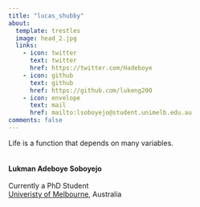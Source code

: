```yaml
---
title: "lucas_shubby"
about:
  template: trestles
  image: head_2.jpg
  links:
    - icon: twitter
      text: twitter
      href: https://twitter.com/Hadeboye
    - icon: github
      text: github
      href: https://github.com/lukeng200
    - icon: envelope
      text: mail
      href: mailto:lsoboyejo@student.unimelb.edu.au
comments: false
---
```


</center>

::: {#hero-heading}
Life is a function that depends on many variables.<br><br><br/> **Lukman Adeboye Soboyejo** <br><br/> Currently a PhD Student <br> [Univeristy of Melbourne](https://ecosystemforest.unimelb.edu.au/research), Australia <br/> <br/>
:::

<center>
